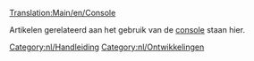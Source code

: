 [[Translation:Main/en/Console]]

Artikelen gerelateerd aan het gebruik van de [[Main/nl/console|console]] staan hier.

[[Category:nl/Handleiding]]
[[Category:nl/Ontwikkelingen]]